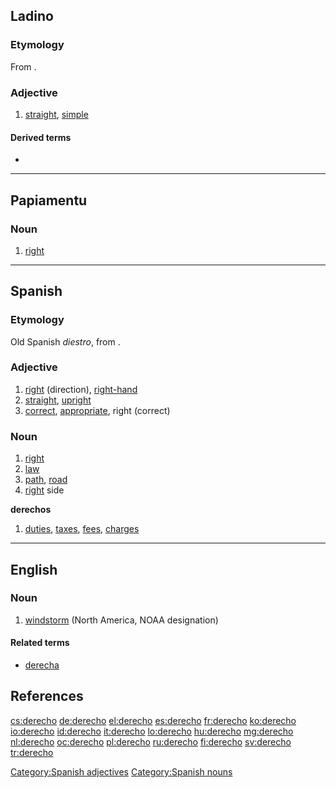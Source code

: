 ==Ladino==

===Etymology===
From {{etyl|la|lad}} {{term|directus|dīrectus|lang=la}}.

===Adjective===
{{lad-adj|l|g=m|f=derecha}}

# [[straight]], [[simple]]

====Derived terms====
* {{l|lad|enderechar|sc=Latn}}

----

==Papiamentu==

===Noun===
{{head|pap|noun}}

# [[right]]

----

==Spanish==

===Etymology===
Old Spanish ''diestro'', from {{etyl|la|es}} {{term|directus|dīrectus|lang=la}}.

===Adjective===
{{es-adj|f=derecha}}

# [[right]] (direction), [[right-hand]]
# [[straight]], [[upright]]
# [[correct]], [[appropriate]], right (correct)

===Noun===
{{es-noun|m}}

# [[right]] {{qualifier|direction|entitlement}}
# [[law]]
# [[path]], [[road]]
# [[right]] side
'''derechos''' {{m}} {{plural}}
# [[duties]], [[tax]]es, [[fee]]s, [[charge]]s

----

==English==

===Noun===
{{IPA-es|de̞ˈɾe̞tʃo̞|}}

# [[windstorm]] (North America, NOAA designation)


====Related terms====
* [[derecha]] {{f}}

==References==
{{reflist}}

[[Category:Spanish adjectives]]
[[Category:Spanish nouns]]

[[cs:derecho]]
[[de:derecho]]
[[el:derecho]]
[[es:derecho]]
[[fr:derecho]]
[[ko:derecho]]
[[io:derecho]]
[[id:derecho]]
[[it:derecho]]
[[lo:derecho]]
[[hu:derecho]]
[[mg:derecho]]
[[nl:derecho]]
[[oc:derecho]]
[[pl:derecho]]
[[ru:derecho]]
[[fi:derecho]]
[[sv:derecho]]
[[tr:derecho]]